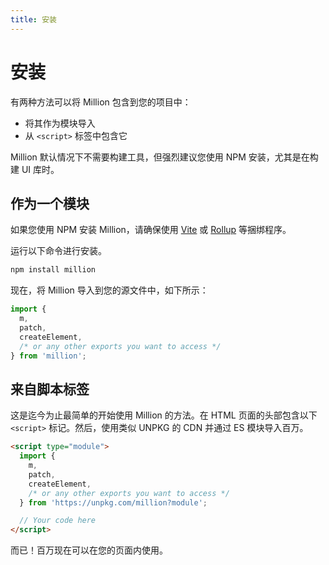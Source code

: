 ```yaml
---
title: 安装
---
```


# 安装

有两种方法可以将 Million 包含到您的项目中：

- 将其作为模块导入
- 从 `<script>` 标签中包含它

Million 默认情况下不需要构建工具，但强烈建议您使用 NPM 安装，尤其是在构建 UI 库时。

## 作为一个模块

如果您使用 NPM 安装 Million，请确保使用 [Vite](https://vitejs.dev) 或 [Rollup](https://rollupjs.org/) 等捆绑程序。

运行以下命令进行安装。

```sh
npm install million
```

现在，将 Million 导入到您的源文件中，如下所示：

```js
import {
  m,
  patch,
  createElement,
  /* or any other exports you want to access */
} from 'million';
```

## 来自脚本标签

这是迄今为止最简单的开始使用 Million 的方法。在 HTML 页面的头部包含以下 `<script>` 标记。然后，使用类似 UNPKG 的 CDN 并通过 ES 模块导入百万。

```html
<script type="module">
  import {
    m,
    patch,
    createElement,
    /* or any other exports you want to access */
  } from 'https://unpkg.com/million?module';

  // Your code here
</script>
```

而已！百万现在可以在您的页面内使用。
